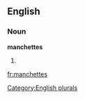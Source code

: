==English==

===Noun===
'''manchettes'''

# {{plural of|[[manchette]]}}

[[Category:English plurals]]

[[fr:manchettes]]